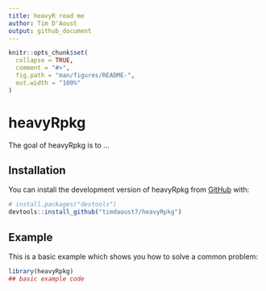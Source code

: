 ```yaml
---
title: heavyR read me
author: Tim D'Aoust
output: github_document
---
```


<!-- README.md is generated from README.Rmd. Please edit that file -->

```r
knitr::opts_chunk$set(
  collapse = TRUE,
  comment = "#>",
  fig.path = "man/figures/README-",
  out.width = "100%"
)
```

# heavyRpkg

<!-- badges: start -->
<!-- badges: end -->

The goal of heavyRpkg is to ...

## Installation

You can install the development version of heavyRpkg from [GitHub](https://github.com/) with:

``` r
# install.packages("devtools")
devtools::install_github("timdaoust7/heavyRpkg")
```

## Example

This is a basic example which shows you how to solve a common problem:

```r
library(heavyRpkg)
## basic example code
```

